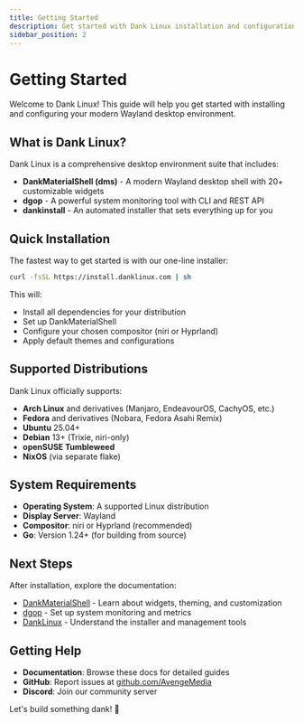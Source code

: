 ```yaml
---
title: Getting Started
description: Get started with Dank Linux installation and configuration
sidebar_position: 2
---
```


# Getting Started

Welcome to Dank Linux! This guide will help you get started with installing and configuring your modern Wayland desktop environment.

## What is Dank Linux?

Dank Linux is a comprehensive desktop environment suite that includes:

- **DankMaterialShell (dms)** - A modern Wayland desktop shell with 20+ customizable widgets
- **dgop** - A powerful system monitoring tool with CLI and REST API
- **dankinstall** - An automated installer that sets everything up for you

## Quick Installation

The fastest way to get started is with our one-line installer:

```bash
curl -fsSL https://install.danklinux.com | sh
```

This will:
- Install all dependencies for your distribution
- Set up DankMaterialShell
- Configure your chosen compositor (niri or Hyprland)
- Apply default themes and configurations

## Supported Distributions

Dank Linux officially supports:

- **Arch Linux** and derivatives (Manjaro, EndeavourOS, CachyOS, etc.)
- **Fedora** and derivatives (Nobara, Fedora Asahi Remix)
- **Ubuntu** 25.04+
- **Debian** 13+ (Trixie, niri-only)
- **openSUSE Tumbleweed**
- **NixOS** (via separate flake)

## System Requirements

- **Operating System**: A supported Linux distribution
- **Display Server**: Wayland
- **Compositor**: niri or Hyprland (recommended)
- **Go**: Version 1.24+ (for building from source)

## Next Steps

After installation, explore the documentation:

- [DankMaterialShell](dankmaterialshell/) - Learn about widgets, theming, and customization
- [dgop](dgop/) - Set up system monitoring and metrics
- [DankLinux](danklinux/) - Understand the installer and management tools

## Getting Help

- **Documentation**: Browse these docs for detailed guides
- **GitHub**: Report issues at [github.com/AvengeMedia](https://github.com/AvengeMedia)
- **Discord**: Join our community server

Let's build something dank! 🚀
